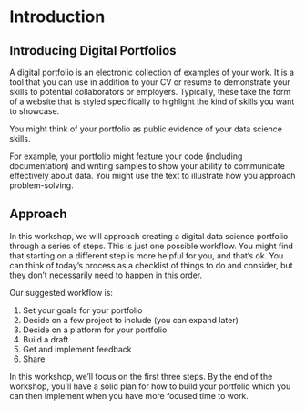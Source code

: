 # Introduction


## Introducing Digital Portfolios

A digital portfolio is an electronic collection of examples of your work. It is a tool that you can use in addition to your CV or resume to demonstrate your skills to potential collaborators or employers. Typically, these take the form of a website that is styled specifically to highlight the kind of skills you want to showcase.

You might think of your portfolio as public evidence of your data science skills.

For example, your portfolio might feature your code (including documentation) and writing samples to show your ability to communicate effectively about data. You might use the text to illustrate how you approach problem-solving. 



## Approach

In this workshop, we will approach creating a digital data science portfolio through a series of steps. This is just one possible workflow. You might find that starting on a different step is more helpful for you, and that's ok. You can think of today's process as a checklist of things to do and consider, but they don't necessarily need to happen in this order.

Our suggested workflow is:

1. Set your goals for your portfolio
2. Decide on a few project to include (you can expand later)
3. Decide on a platform for your portfolio
4. Build a draft
5. Get and implement feedback
6. Share

In this workshop, we'll focus on the first three steps. By the end of the workshop, you'll have a solid plan for how to build your portfolio which you can then implement when you have more focused time to work.









